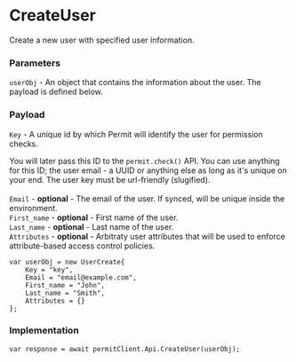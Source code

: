 # CreateUser

Create a new user with specified user information.

### Parameters

`userObj` - An object that contains the information about the user. The payload is defined below.<br/>

### Payload

`Key` - A unique id by which Permit will identify the user for permission checks.

You will later pass this ID to the `permit.check()` API. You can use anything for this ID; the user email - a UUID or anything else as long as it's unique on your end. The user key must be url-friendly (slugified).<br/><br/>
`Email` - **optional** - The email of the user. If synced, will be unique inside the environment.<br/>
`First_name` - **optional** - First name of the user.<br/>
`Last_name` - **optional** - Last name of the user.<br/>
`Attributes` - **optional** - Arbitraty user attributes that will be used to enforce attribute-based access control policies.<br/>

```dotnet
var userObj = new UserCreate{
    Key = "key",
    Email = "email@example.com",
    First_name = "John",
    Last_name = "Smith",
    Attributes = {}
};
```

### Implementation

```dotnet
var response = await permitClient.Api.CreateUser(userObj);
```
